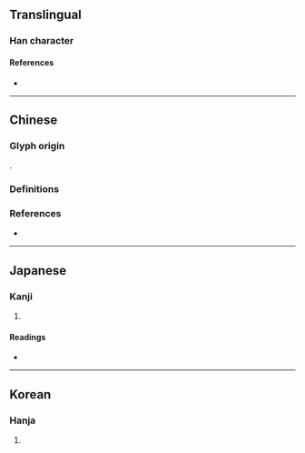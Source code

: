 {{character info}}
==Translingual==

===Han character===
{{Han char|rn=72|rad=日|as=07|sn=11|four=|canj=AHGR|ids=⿰日告}}

====References====
* {{Han ref|kx=0496.110|dkj=13961|dj=0862.150|hdz=21513.010|uh=6667|ud=26215}}

----

==Chinese==
{{zh-forms}}

===Glyph origin===
{{Han etym}}
{{Han compound|日|告|ls=psc|c1=s|c2=p|t1=white}}.

===Definitions===
{{zh-see|皓|v}}

===References===
* {{R:twedu|A02730-001}}

----

==Japanese==

===Kanji===
{{ja-kanji|grade=|rs=日07}}

# {{rfdef|ja|sort=日07}}

====Readings====
* {{ja-readings
|goon=ごう<がふ
|kanon=こう<かふ
|kun=あきらか, ひかる
|nanori=あきら, きよし, てる, ひろし
}}

----

==Korean==

===Hanja===
{{ko-hanja|hangeul=호|eumhun=|rv=ho|mr=ho|y=ho}}

# {{rfdef|ko|sort=日07}}